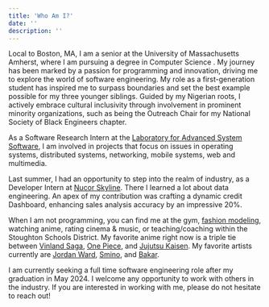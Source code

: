 ```yaml
---
title: 'Who Am I?'
date: ''
description: ''
---
```


Local to Boston, MA, I am a senior at the University of Massachusetts Amherst, where I am pursuing a degree in Computer Science . My journey has been marked by a passion for programming and innovation, driving me to explore the world of software engineering. My role as a first-generation student has inspired me to surpass boundaries and set the best example possible for my three younger siblings. Guided by my Nigerian roots, I actively embrace cultural inclusivity through involvement in prominent minority organizations, such as being the Outreach Chair for my National Society of Black Engineers chapter.

As a Software Research Intern at the [Laboratory for Advanced System Software](https://lass.cs.umass.edu/), I am involved in projects that focus on issues in operating systems, distributed systems, networking, mobile systems, web and multimedia. 

Last summer, I had an opportunity to step into the realm of industry, as a Developer Intern at [Nucor Skyline](https://nucor.com/). There I learned a lot about data engineering. An apex of my contribution was crafting a dynamic credit Dashboard, enhancing sales analysis accuracy by an impressive 20%. 

When I am not programming, you can find me at the gym, [fashion modeling](/fashion), watching anime, rating cinema & music, or teaching/coaching within the Stoughton Schools District. My favorite anime right now is a triple tie between [Vinland Saga](https://en.wikipedia.org/wiki/Vinland_Saga_(TV_series)), [One Piece](https://en.wikipedia.org/wiki/One_Piece), and [Jujutsu Kaisen](https://en.wikipedia.org/wiki/Jujutsu_Kaisen). My favorite artists currently are [Jordan Ward](https://genius.com/artists/Jordan-ward), [Smino](https://genius.com/artists/Smino), and [Bakar](https://genius.com/artists/Bakar).

I am currently seeking a full time software engineering role after my graduation in May 2024. I welcome any opportunity to work with others in the industry. If you are interested in working with me, please do not hesitate to reach out!
